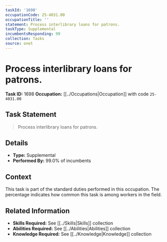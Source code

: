 ```yaml
---
taskId: '1698'
occupationCode: 25-4031.00
occupationTitle: ''
statement: Process interlibrary loans for patrons.
taskType: Supplemental
incumbentsResponding: 99
collection: Tasks
source: onet
---
```

# Process interlibrary loans for patrons.

**Task ID:** 1698
**Occupation:** [[../Occupations|Occupation]] with code `25-4031.00`

## Task Statement

> Process interlibrary loans for patrons.

## Details

- **Type:** Supplemental
- **Performed By:** 99.0% of incumbents

## Context

This task is part of the standard duties performed in this occupation. The percentage indicates how common this task is among workers in the field.

## Related Information

- **Skills Required:** See [[../Skills|Skills]] collection
- **Abilities Required:** See [[../Abilities|Abilities]] collection
- **Knowledge Required:** See [[../Knowledge|Knowledge]] collection
